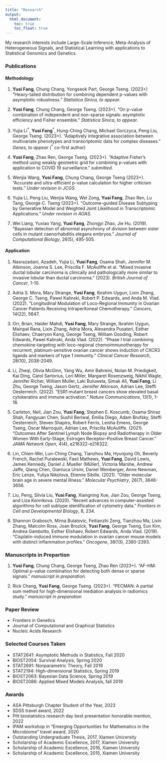 ```yaml
---
title: "Research"
output:
  html_document:
    toc: true
    toc_float: true
---
```


My research interests include Large-Scale Inference, Meta-Analysis of Heterogeneous Signals, and Statistical Learning with applications to Statistical Genomics and Genetics.





### Publications

#### Methodology

1. **Yusi Fang**, Chung Chang, Yongseok Part, George Tseng. (2023+) "Heavy-tailed distribution for combining dependent p-values with asymptotic robustness." *Statistica Sinica, to appear. *
2. **Yusi Fang**, Chung Chang, George Tseng. (2023+). "On p-value combination of independent and non-sparse signals: asymptotic efficiency and Fisher ensemble." *Statistica Sinica, to appear.*
3. Yujia Li$^*$, **Yusi Fang**$^*$, Hung-Ching Chang, Michael Gorczyca, Peng Liu, George Tseng. (2023+). "Adaptively integrative association between multivariate phenotypes and transcriptomic data for complex diseases."  *Genes, to appear* ($^*$ co-first author)

4. **Yusi Fang**, Zhao Ren, George Tseng. (2023+). "Adaptive Fisher’s method using weakly geometric grid for combining p-values with application to COVID 19 surveillance." *submitted. *

5. Wenjia Wang, **Yusi Fang**, Chung Chang, George Tseng (2023+). "Accurate and ultra-efficient p-value calculation for higher criticism tests." *Under revision in JCGS.*

6. Yujia Li, Peng Liu, Wenjia Wang, Wei Zong, **Yusi Fang**, Zhao Ren, Lu Tang, George C. Tseng (2023+). "Outcome-guided Disease Subtyping by Generative Model and Weighted Joint Likelihood in Transcriptomic Applications." *Under revision in AOAS.*

7. Wei Liang, Yuxiao Yang, **Yusi Fang**, Zhongyi Zhao, Jie Hu. (2019). "Bayesian detection of abnormal asynchrony of division between sister cells in mutant caenorhabditis elegans embryos." *Journal of Computational Biology*, 26(5), 495-505.



#### Application

1. Nasrazadani, Azadeh, Yujia Li, **Yusi Fang**, Osama Shah, Jennifer M. Atkinson, Joanna S. Lee, Priscilla F. McAuliffe et al. "Mixed invasive ductal lobular carcinoma is clinically and pathologically more similar to invasive lobular than ductal carcinoma." (2023). *British Journal of Cancer*, 1-10.

2. Adria S. Mora, Mary Strange, **Yusi Fang**, Ibrahim Uygun, Lixin Zhang, George C. Tseng, Pawel Kalinski, Robert P. Edwards, and Anda M. Vlad. (2022). "Longitudinal Modulation of Loco-Regional Immunity in Ovarian Cancer Patients Receiving Intraperitoneal Chemotherapy." *Cancers*, 14(22), 5647.

3. Orr, Brian, Haider Mahdi, **Yusi Fang**, Mary Strange, Ibrahim Uygun, Mainpal Rana, Lixin Zhang, Adria Mora, Alexandra Pusateri,  Esther Elishaev, Chaeryon Kang, George Tseng, William Gooding, Robert Edwards, Pawel Kalinski, Anda Vlad. (2022). "Phase I trial combining chemokine-targeting with loco-regional chemoimmunotherapy for recurrent, platinum-sensitive ovarian cancer shows induction of CXCR3 ligands and markers of type 1 immunity." *Clinical Cancer Research*, 28(10), 2038-2049.

4. Li, Zheqi, Olivia McGinn, Yang Wu, Amir Bahreini, Nolan M. Priedigkeit, Kai Ding, Carol Sartorius, Lori Miller, Margaret Rosenzweig, Nikhil Wagle, Jennifer Richer, William Muller, Laki Buluwela, Simak Ali, **Yusi Fang**, Li Zhu, George Tseng, Jason Gertz, Jennifer Atkinson, Adrian Lee, Steffi Oesterreich. (2022). "ESR1 mutant breast cancers show elevated basal cytokeratins and immune activation." *Nature Communications*, 13(1), 1-18.

5. Carleton, Neil, Jian Zou, **Yusi Fang**, Stephen E. Koscumb, Osama Shiraz Shah, Fangyuan Chen, Sushil Beriwal, Emilia Diego, Adam Brufsky, Steffi Oesterreich, Steven Shapiro, Robert Ferris, Leisha Emens, George Tseng, Oscar Marroquin, Adrian Lee, Priscilla McAuliffe. (2021). "Outcomes After Sentinel Lymph Node Biopsy and Radiotherapy in Older Women With Early-Stage, Estrogen Receptor–Positive Breast Cancer." *JAMA Network Open*, 4(4), e216322-e216322.

6. Lin, Chien-Wei, Lun-Ching Chang, Tianzhou Ma, Hyunjung Oh, Beverly French, Rachel Puralewski, Fasil Mathews, **Yusi Fang**, David Lewis, James Kennedy, Daniel J. Mueller (Müller), Victoria Marshe, Andrew Jaffe, Qiang Chen, Gianluca Ursini, Daniel Weinberger, Anne Newman, Eric Lenze, Yuliya Nikolova, Etienne Sibille. (2021). "Older molecular brain age in severe mental illness." *Molecular Psychiatry*, 26(7), 3646-3656.

7. Liu, Peng, Silvia Liu, **Yusi Fang**, Xiangning Xue, Jian Zou, George Tseng, and Liza Konnikova. (2020). "Recent advances in computer-assisted algorithms for cell subtype identification of cytometry data." *Frontiers in Cell and Developmental Biology*, 8, 234.

8. Shannon Grabosch, Mirna Bulatovic, Feitianzhi Zeng, Tianzhou Ma, Lixin Zhang, Malcolm Ross, Joan Brozick, **Yusi Fang**, George Tseng, Eun Kim, Andrea Gambotto, Esther Elishaev, Robert Edwards, Anda Vlad. (2019). "Cisplatin-induced immune modulation in ovarian cancer mouse models with distinct inflammation profiles." *Oncogene*, 38(13), 2380-2393.

### Manuscripts in Prepartion

1. **Yusi Fang**, Chung Chang,  George Tseng, Zhao Ren (2023+). "AF-HM: Optimal p-value combination for detecting both dense or sparse signals." *manuscript in preparation.*

2. Rick Chang, **Yusi Fang**, George Tseng. (2023+). "PECMAN: A partial sum method for high-dimensional mediation analysis in radiomics study."  *manuscript in preparation*

### Paper Review
* Frontiers in Genetics
* Journal of Computational and Graphical Statistics
* Nucleic Acids Research


### Selected Courses Taken
* STAT2641: Asymptotic Methods in Statistics, Fall 2020
* BIOST2054: Survival Analysis, Spring 2020
* STAT2691: Nonparametric Theory, Fall 2019
* STAT2194: High-dimensional Statistics, Spring 2019
* BIOST2063: Bayesian Data Science, Spring 2019
* BIOST2086: Applied Mixed Models Analysis, fall 2019

### Awards 
* ASA Pittsburgh Chapter Student of the Year, 2023
* SDSS travel award, 2022
* Pitt biostatistics research day best presentation honorable mention, 2022
* IPAM workshop in "Emerging
Opportunities for Mathematics in the Microbiome” travel award, 2020
*  Outstanding Undergraduate Thesis, 2017, Xiamen Unicersity 
*  Scholarship of Academic Excellence, 2017, Xiamen University
*  Scholarship of Academic Excellence, 2016, Xiamen University
*  Scholarship of Academic Excellence, 2015, Xiamen University



